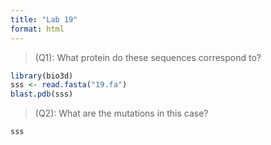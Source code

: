 ```yaml
---
title: "Lab 19"
format: html
---
```


> (Q1): What protein do these sequences correspond to?

```r
library(bio3d)
sss <- read.fasta("19.fa")
blast.pdb(sss)
```

> (Q2): What are the mutations in this case?

```r
sss
```


